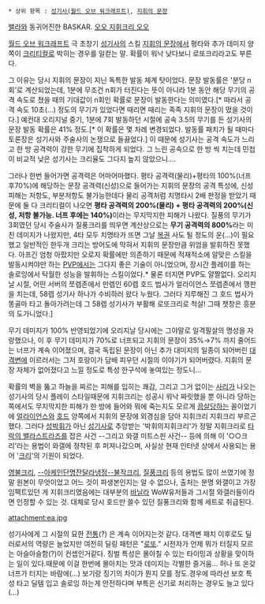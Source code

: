 {{{#!html
<object width="420" height="315"><param name="movie" value="//www.youtube.com/v/eefwzfjjV74?version=3&amp;hl=ko_KR"></param><param name="allowFullScreen" value="true"></param><param name="allowscriptaccess" value="always"></param><embed src="//www.youtube.com/v/eefwzfjjV74?version=3&amp;hl=ko_KR" type="application/x-shockwave-flash" width="420" height="315" allowscriptaccess="always" allowfullscreen="true"></embed></object>
}}}

 * 상위 항목 : [[성기사(월드 오브 워크래프트)]], [[지휘의 문장]]

[[타락한 밸라스트라즈|밸라]]와 동귀어진한 BASKAR. [[오오 트럴남캐 오오|오오 지휘크리 오오]]

[[월드 오브 워크래프트]] 극 초창기 [[성기사(월드 오브 워크래프트)|성기사]]의 스킬 [[지휘의 문장]]에서 평타와 추가 데미지 양쪽이 [[크리티컬]]로 박히는 경우를 일컫는 말. 확률이 워낙 낮다보니 로또크리라고도 부른다.

그 이유는 당시 지휘의 문장이 지닌 독특한 발동 체계 탓이었다. 문장 발동률은 '분당 n회'로 계산되었는데, 1분에 무조건 n회가 터진다는 뜻이 아니라 1분 동안 해당 무기의 공격 속도로 쳤을 때의 기대값이 n회인 확률로 문장이 발동한다는 의미였다.[* 따라서 공격 속도 10초(…) 정도의 무기가 있었다면 때리면 때리는 족족 지휘의 문장이 떴을 것이다.] 예컨대 오리지널 중기, 1분에 7회 발동하던 시절에 공속 3.5의 무기를 든 성기사의 문장 발동 확률은 41% 정도.[* 이 확률은 몇 차례 변경되었다. 발동률 패치가 될 때마다 토론장은 성기사와 주술사의 논쟁으로 들끓었다.] 이 때문에 성기사는 공격 속도가 느리고 한 방 공격력이 강한 무기에 집착하게 되었다. 그 느린 공속으로 한 방 씩 치는데 민첩이 비교적 낮은 성기사는 크리율도 그다지 높지 않았으니….

그러나 한번 들어가면 공격력은 어마어마했다. 평타 공격력(물리)+평타의 100%(너프 후70%)에 해당하는 문장 공격력(신성)으로 들어가는 지휘의 문장의 공격 특성에, 신성 피해는 저항도, 부분저항도 불가능한데다 물리 공격처럼 치명타시 2배 판정을 받았기 때문에 둘 다 크리티컬이 나오면 '''평타 공격력의 200%(물리) + 평타 공격력의 200%(신성, 저항 불가능. 너프 후에는 140%)'''이라는 무지막지한 피해가 나왔다. 질풍의 무기가 3회였던 당시 주술사가 질풍크리를 띄우면 계산상으로는 '''무기 공격력의 800%'''라는 미친 데미지가 나왔지만, 4타 모두 치명타가 뜨면 그날 [[복권]] 사도 될 정도의 운(…)이 필요했고 일반적인 한두개 크리는 방어도에 막혀서 지휘의 문장만큼 위엄을 발휘하진 못했다. 아프긴 엄청 아팠지만 오로지 확률에만 의존하기 때문에 적재적소에 알맞은 스킬을 발동시켜야만 하는 [[PVP]]에서는 그다지 좋은 기술이 아니었으며, 장시간 플레이를 하는 솔로잉에서 탁월한 성능을 발휘하는 스킬이었다.* 물론 터지면 PVP도 얄짤없다. 오리지날 시절, 어떤 서버의 쪼렙존에서 만렙인 60렙 호드 법사가 얼라이언스 쪼렙존에서 깽판을 치는데, 58렙 성기사 하나가 수비하러 왔다 누웠다. 그러다 지루해진 그 호드 법사가 똥골마 타고 돌아가려는데 그 58렙 성기사가 부활해 로또크리로 척살! 그때 챗창은 흥분의 도가니었다.] 

무기 데미지가 100% 반영되었기에 오리지날 당시에는 그야말로 일격필살의 명성을 자랑했으나, 이 후 무기 데미지가 70%로 너프되고 지휘의 문장이 35%→7% 까지 줄어드는 너프가 계속 이어졌으며, 결국 독립된 문장이 아닌 추가 대미지의 일종이 되어버린 [[대격변]]에 이르러서는 그저 호랑이가 담배 피우던 시절의 이야기가 되어버렸다. 지휘의 문장 자체가 없어졌다고 느낄 정도로 특성 한구석에 놓여있는 정도니...

확률의 벽을 뚫고 하늘을 찌르는 피해를 입히는 쾌감, 그리고 그거 없이는 [[사리]]가 나오는 성기사의 당시 플레이 스타일때문에 지휘크리는 성공시 워낙 짜릿했을 뿐 아니라 당하는 쪽에서도 무지막지한 피해가 한 방에 들어와 뭐에 죽는지도 모르게 [[끔살]]당하는 꼴이었기에 [[얼라이언스]]와 [[호드]] 양쪽에서 지휘의 문장에 외경심을 담아 지휘크리 지휘크리 부르곤 했다. 그러다 [[성박휘]]가 아닌 [[성기사]]로 추앙받는 '박휘의지휘크리'가 정말 지휘크리로 [[타락의 밸라스트라즈]]를 잡은 사건 --그리고 와갤 미트스핀 사건-- 등에 의해 이 '○○크리'라는 용법이 와갤에 정착된 후 퍼져나갔으며, 사실상 현재 인터넷 상에서 사용되는 용어 '[[크리]]'의 기원이 되었다. 

[[흑마법사(월드 오브 워크래프트)|영불]][[Drakedog|크리]], [[마법사(월드 오브 워크래프트)|--아케인단명잔달라냉정--불작크리]], [[주술사(월드 오브 워크래프트)/고양|질풍크리]] 등의 용법도 많이 쓰였기에 정말 원본이 무엇이었고 어느 것이 파생본인지는 알 수 없으나, 출처는 분명 와갤이고 가장 임팩트있던 게 지휘크리였음에는 대부분의 [[바닐라]] WoW유저들과 그시절 와갤러들이라면 인정할 수 있는 것. 대체로 당시 호드만 쓸수 있던 질풍크리와 함께 세트로 취급된다.

attachment:ea.jpg

성기사에게 그 시절의 묘한 [[전통]](?) 은 계속 이어지는것 같다. 대격변 패치 이후로도 딜러로서의 역량은 늘었지만 여전히 딜링 패턴은 "[[로또]]." 시전자가 언제 뭐가 터질지 모르는 아슬아슬함(?)이 컨셉인거같다. 징벌 특성은 몰아칠 수 있는 타이밍과 상황을 맞이하는 일이 있다.때문에 이걸 한번에 몰아치는 맛과 데미지는 각별한 즐거움... 허나 또 온갖 너프가 터지는 바람에(...) 보기랑 징기의 차이가 뭔지 모를 정도.경우에 따라선 보호 특성 타고 딜템 입고 솔로잉 하는게 안전하다며 부특은 신기로 처리하는 경우도 늘고 있다(...)
